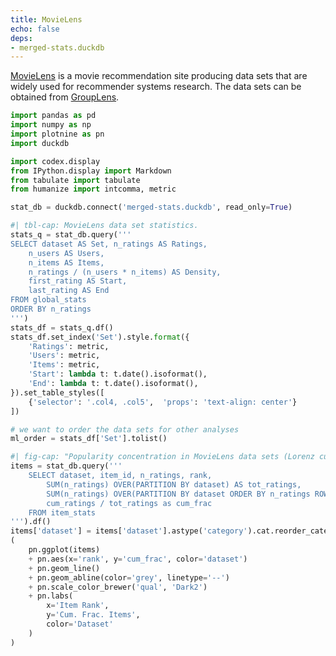 ```yaml
---
title: MovieLens
echo: false
deps:
- merged-stats.duckdb
---
```


[MovieLens]: https://movielens.org
[mldl]: https://grouplens.org/datasets/movielens

[MovieLens][] is a movie recommendation site producing data sets that are widely
used for recommender systems research.
The data sets can be obtained from [GroupLens][mldl].

```python
import pandas as pd
import numpy as np
import plotnine as pn
import duckdb
```

```python
import codex.display
from IPython.display import Markdown
from tabulate import tabulate
from humanize import intcomma, metric
```

```python
stat_db = duckdb.connect('merged-stats.duckdb', read_only=True)
```


```python
#| tbl-cap: MovieLens data set statistics.
stats_q = stat_db.query('''
SELECT dataset AS Set, n_ratings AS Ratings,
    n_users AS Users,
    n_items AS Items,
    n_ratings / (n_users * n_items) AS Density,
    first_rating AS Start,
    last_rating AS End
FROM global_stats
ORDER BY n_ratings
''')
stats_df = stats_q.df()
stats_df.set_index('Set').style.format({
    'Ratings': metric,
    'Users': metric,
    'Items': metric,
    'Start': lambda t: t.date().isoformat(),
    'End': lambda t: t.date().isoformat(),
}).set_table_styles([
    {'selector': '.col4, .col5',  'props': 'text-align: center'}
])
```

```python
# we want to order the data sets for other analyses
ml_order = stats_df['Set'].tolist()
```

```python
#| fig-cap: "Popularity concentration in MovieLens data sets (Lorenz curves)."
items = stat_db.query('''
    SELECT dataset, item_id, n_ratings, rank,
        SUM(n_ratings) OVER(PARTITION BY dataset) AS tot_ratings,
        SUM(n_ratings) OVER(PARTITION BY dataset ORDER BY n_ratings ROWS UNBOUNDED PRECEDING) AS cum_ratings,
        cum_ratings / tot_ratings as cum_frac
    FROM item_stats
''').df()
items['dataset'] = items['dataset'].astype('category').cat.reorder_categories(ml_order)
(
    pn.ggplot(items)
    + pn.aes(x='rank', y='cum_frac', color='dataset')
    + pn.geom_line()
    + pn.geom_abline(color='grey', linetype='--')
    + pn.scale_color_brewer('qual', 'Dark2')
    + pn.labs(
        x='Item Rank',
        y='Cum. Frac. Items',
        color='Dataset'
    )
)
```
